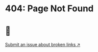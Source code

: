 <div className="text-center py-20">

# 404: Page Not Found

# 🤷

[Submit an issue about broken links ↗](https://github.com/danny-avila/LibreChat-Docs/issues/new?title=Found%20broken%20%60%2Fdocs%60%20link.%20Please%20fix!&labels=bug)

</div>
